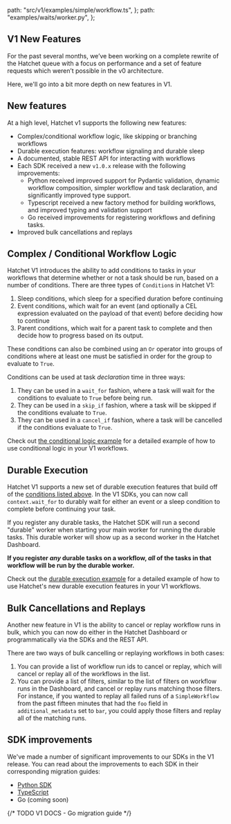 
  path: "src/v1/examples/simple/workflow.ts",
};
  path: "examples/waits/worker.py",
};


## V1 New Features

For the past several months, we’ve been working on a complete rewrite of the Hatchet queue with a focus on performance and a set of feature requests which weren’t possible in the v0 architecture.

Here, we'll go into a bit more depth on new features in V1.

## New features

At a high level, Hatchet v1 supports the following new features:

- Complex/conditional workflow logic, like skipping or branching workflows
- Durable execution features: workflow signaling and durable sleep
- A documented, stable REST API for interacting with workflows
- Each SDK received a new `v1.0.x` release with the following improvements:
  - Python received improved support for Pydantic validation, dynamic workflow composition, simpler workflow and task declaration, and significantly improved type support.
  - Typescript received a new factory method for building workflows, and improved typing and validation support
  - Go received improvements for registering workflows and defining tasks.
- Improved bulk cancellations and replays

## Complex / Conditional Workflow Logic

Hatchet V1 introduces the ability to add conditions to tasks in your workflows that determine whether or not a task should be run, based on a number of conditions. There are three types of `Condition`s in Hatchet V1:

1. Sleep conditions, which sleep for a specified duration before continuing
2. Event conditions, which wait for an event (and optionally a CEL expression evaluated on the payload of that event) before deciding how to continue
3. Parent conditions, which wait for a parent task to complete and then decide how to progress based on its output.

These conditions can also be combined using an `Or` operator into groups of conditions where at least one must be satisfied in order for the group to evaluate to `True`.

Conditions can be used at task _declaration_ time in three ways:

1. They can be used in a `wait_for` fashion, where a task will wait for the conditions to evaluate to `True` before being run.
2. They can be used in a `skip_if` fashion, where a task will be skipped if the conditions evaluate to `True`.
3. They can be used in a `cancel_if` fashion, where a task will be cancelled if the conditions evaluate to `True`.

Check out [the conditional logic example](./v1-dags.mdx) for a detailed example of how to use conditional logic in your V1 workflows.

## Durable Execution

Hatchet V1 supports a new set of durable execution features that build off of the [conditions listed above](#complex--conditional-workflow-logic). In the V1 SDKs, you can now call `context.wait_for` to durably wait for either an event or a sleep condition to complete before continuing your task.

<Callout type="info" emoji="🪓">
  If you register any durable tasks, the Hatchet SDK will run a second "durable" worker when starting your main worker for running the durable tasks. This durable worker will show up as a second worker in the Hatchet Dashboard.

**If you register _any_ durable tasks on a workflow, _all_ of the tasks in that workflow will be run by the durable worker.**

</Callout>

Check out the [durable execution example](./v1-durable-execution.mdx) for a detailed example of how to use Hatchet's new durable execution features in your V1 workflows.

## Bulk Cancellations and Replays

Another new feature in V1 is the ability to cancel or replay workflow runs in bulk, which you can now do either in the Hatchet Dashboard or programmatically via the SDKs and the REST API.

There are two ways of bulk cancelling or replaying workflows in both cases:

1. You can provide a list of workflow run ids to cancel or replay, which will cancel or replay all of the workflows in the list.
2. You can provide a list of filters, similar to the list of filters on workflow runs in the Dashboard, and cancel or replay runs matching those filters. For instance, if you wanted to replay all failed runs of a `SimpleWorkflow` from the past fifteen minutes that had the `foo` field in `additional_metadata` set to `bar`, you could apply those filters and replay all of the matching runs.

## SDK improvements

We've made a number of significant improvements to our SDKs in the V1 release. You can read about the improvements to each SDK in their corresponding migration guides:

- [Python SDK](./migration-guide-python.mdx)
- [TypeScript](./migration-guide-typescript.mdx)
- Go (coming soon)

{/* TODO V1 DOCS - Go migration guide */}
